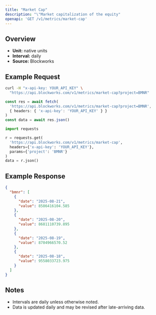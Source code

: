 ```yaml
---
title: "Market Cap"
description: "\"Market capitalization of the equity"
openapi: 'GET /v1/metrics/market-cap'
---
```


## Overview

- **Unit:** native units
- **Interval:** daily
- **Source:** Blockworks

## Example Request

<CodeGroup>

```bash cURL
curl -H "x-api-key: YOUR_API_KEY" \
  "https://api.blockworks.com/v1/metrics/market-cap?project=BMNR"
```

```typescript TypeScript
const res = await fetch(
  'https://api.blockworks.com/v1/metrics/market-cap?project=BMNR',
  { headers: { 'x-api-key': 'YOUR_API_KEY' } }
)
const data = await res.json()
```

```python Python
import requests

r = requests.get(
  'https://api.blockworks.com/v1/metrics/market-cap',
  headers={'x-api-key': 'YOUR_API_KEY'},
  params={'project': 'BMNR'}
)
data = r.json()
```

</CodeGroup>

## Example Response

```json
{
  "bmnr": [
    {
      "date": "2025-08-21",
      "value": 8586416104.585
    },
    {
      "date": "2025-08-20",
      "value": 8681110739.895
    },
    {
      "date": "2025-08-19",
      "value": 8704966570.52
    },
    {
      "date": "2025-08-18",
      "value": 9558033723.975
    }
  ]
}
```

## Notes
- Intervals are daily unless otherwise noted.
- Data is updated daily and may be revised after late-arriving data.
